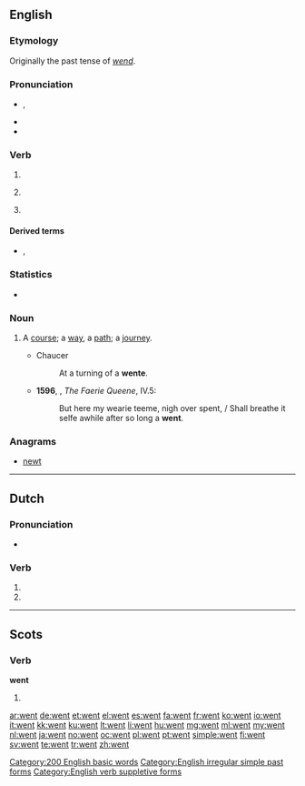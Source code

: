 ==English==

===Etymology===
Originally the past tense of ''[[wend]]''.

===Pronunciation===
* {{IPA|/wɛnt/}}, {{X-SAMPA|/wEnt/}}
* {{audio|en-us-went.ogg|Audio (US)}}
* {{rhymes|ɛnt}}

===Verb===
{{en-verb form}}

# {{en-simple past of|go}}
# {{context|nonstandard|lang=en}} {{past participle of|go|lang=en}}
# {{context|archaic|lang=en}} {{en-past of|wend}}

====Derived terms====
* {{l|en|wentest}}, {{l|en|wenteth}} {{qualifier|both archaic}}

===Statistics===
* {{rank|every|think|life|131|went|back|under|same}}

===Noun===
{{en-noun}}

# {{context|obsolete|lang=en}} A [[course]]; a [[way]], a [[path]]; a [[journey]].
#* Chaucer
#*: At a turning of a '''wente'''.
#*'''1596''', {{w|Edmund Spenser}}, ''The Faerie Queene'', IV.5:
#*:But here my wearie teeme, nigh over spent, / Shall breathe it selfe awhile after so long a '''went'''.

===Anagrams===
* [[newt]]

[[Category:200 English basic words]]
[[Category:English irregular simple past forms]]
[[Category:English verb suppletive forms]]

----

==Dutch==

===Pronunciation===
* {{rhymes|ɛnt|lang=nl}}

===Verb===
{{head|nl}}

# {{nl-verb form of|p=23|n=sg|t=pres|m=ind|wennen}}
# {{nl-verb form of|n=pl|m=imp|wennen}}

----

==Scots==

===Verb===
'''went'''

# {{simple past of|gan|lang=sco}}

[[ar:went]]
[[de:went]]
[[et:went]]
[[el:went]]
[[es:went]]
[[fa:went]]
[[fr:went]]
[[ko:went]]
[[io:went]]
[[it:went]]
[[kk:went]]
[[ku:went]]
[[lt:went]]
[[li:went]]
[[hu:went]]
[[mg:went]]
[[ml:went]]
[[my:went]]
[[nl:went]]
[[ja:went]]
[[no:went]]
[[oc:went]]
[[pl:went]]
[[pt:went]]
[[simple:went]]
[[fi:went]]
[[sv:went]]
[[te:went]]
[[tr:went]]
[[zh:went]]